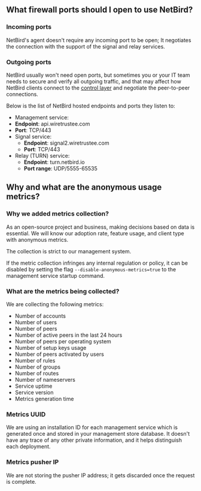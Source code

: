 

## What firewall ports should I open to use NetBird?

### Incoming ports
NetBird's agent doesn't require any incoming port to be open; It negotiates the connection with the support of the signal and relay services.
### Outgoing ports
NetBird usually won't need open ports, but sometimes you or your IT team needs to secure and verify
all outgoing traffic, and that may affect how NetBird clients connect to the [control layer](/about-netbird/how-netbird-works)
and negotiate the peer-to-peer connections.

Below is the list of NetBird hosted endpoints and ports they listen to:
* Management service:
* **Endpoint**: api.wiretrustee.com
* **Port**: TCP/443
* Signal service:
  * **Endpoint**: signal2.wiretrustee.com
  * **Port**: TCP/443
* Relay (TURN) service:
  * **Endpoint**: turn.netbird.io
  * **Port range**: UDP/5555-65535

## Why and what are the anonymous usage metrics?

### Why we added metrics collection?
As an open-source project and business, making decisions based on data is essential. We will know our adoption rate, feature usage, and client type with anonymous metrics.

<Note>
The collection is strict to our management system.
</Note>

If the metric collection infringes any internal regulation or policy, it can be disabled by setting the flag `--disable-anonymous-metrics=true` to the management service startup command.

### What are the metrics being collected?
We are collecting the following metrics:
* Number of accounts
* Number of users
* Number of peers
* Number of active peers in the last 24 hours
* Number of peers per operating system
* Number of setup keys usage
* Number of peers activated by users
* Number of rules
* Number of groups
* Number of routes
* Number of nameservers
* Service uptime
* Service version
* Metrics generation time


### Metrics UUID
We are using an installation ID for each management service which is generated once and stored in your management store database. It doesn't have any trace of any other private information, and it helps distinguish each deployment.

### Metrics pusher IP
We are not storing the pusher IP address; it gets discarded once the request is complete.
